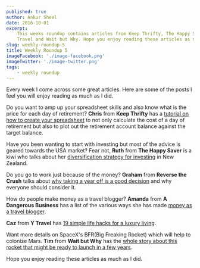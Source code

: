```yaml
---
published: true
author: Ankur Sheel
date: 2016-10-01
excerpt:
    This weeks roundup contains articles from Keep Thrifty, The Happy Saver, Reverse the Crush, A Dangerous Business, Y
    Travel and Wait but Why. Hope you enjoy reading these articles as much as I did.
slug: weekly-roundup-5
title: Weekly Roundup 5
imageFacebook: './image-facebook.png'
imageTwitter: './image-twitter.png'
tags:
    - weekly roundup
---
```


Every week I come across some great articles. Here are some of the posts I feel you will enjoy reading as much as I did.

Do you want to amp up your spreadsheet skills and also know what is the price for each day of retirement? **Chris** from
**Keep Thrifty** has a
[tutorial on how to create your spreadsheet](http://www.keepthrifty.com/2016/09/25/the-price-of-an-extra-day-spreadsheet-edition/)
to not only calculate the cost of a day of retirement but also to plot out the retirement account balance against the
target balance.

Have you been wanting to start with investing but most of the advice is geared towards the USA market? Fear not,
**Ruth** from **The Happy Saver** is a kiwi who talks about her
[diversification strategy for investing](http://www.thehappysaver.com/blog/dive-into-diversification) in New Zealand.

Do you go to work just because of the money? **Graham** from **Reverse the Crush** talks about
[why taking a year off is a good decision](http://www.reversethecrush.com/taking-year-off-awesome-af/) and why everyone
should consider it.

How do people make money as a travel blogger? **Amanda** from **A Dangerous Business** has a list of the various ways
she has made [money as a travel blogger](http://www.dangerous-business.com/2016/09/make-money-as-blogger/).

**Caz** from **Y Travel** has
[19 simple life hacks for a luxury living](http://www.ytravelblog.com/ife-hacks-luxury-living/).

Want more details on SpaceX's BFR(Big Freaking Rocket) which will help to colonize Mars. **Tim** from **Wait but Why**
has the
[whole story about this rocket that might be ready to launch in a few years](http://waitbutwhy.com/2016/09/spacexs-big-freaking-rocket-cleanversion.html).

Hope you enjoy reading these articles as much as I did.
